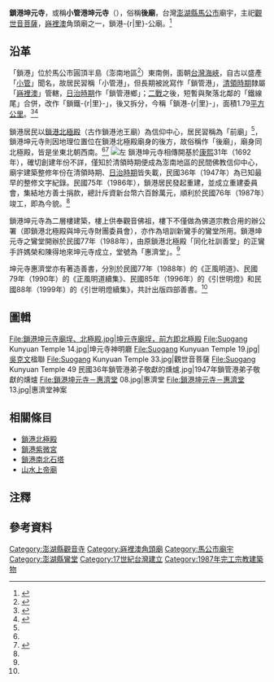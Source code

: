 {{東亞廟宇
|name=鎖港坤元寺<br/>Suogang Kunyuan Temple
|img=File:鎖港坤元寺 01.jpg
|image_width=300 px
|location={{TWN}} 880 澎湖縣馬公市鎖港-{r|里}-10鄰1251號
|god=[[觀世音菩薩|觀世音菩薩]]
|open_year= 不詳，相傳為{{QIN}} [[康熙|康熙]]31年（1692年）
|founder=不詳
|img_capt=廟埕
|type=角頭廟
|people=
|pinyin= Suǒ-gǎng Kūn-yuán-sì
|tl= Sió-kńg-káng Khun-goân-sī
|cere_date=[[農曆|農曆]]二月十九（觀世音菩薩聖誕）<br/>農曆六月十九（觀世音菩薩成道）<br/>農曆九月十九（觀世音菩薩出家）
}}

'''鎖港坤元寺'''，或稱'''小管港坤元寺'''（{{Lang-nan-tw|Sió-kńg-káng Khun-goân-sī}}），俗稱'''後廟'''，台灣[[澎湖縣|澎湖縣]][[馬公市|馬公市]]廟宇，主祀[[觀世音菩薩|觀世音菩薩]]，[[嵵裡澳|嵵裡澳]]角頭廟之一，鎖港-{r|里}-公廟。<ref name=":3">{{Cite web|title=〈坤元寺〉|url=https://penghu.info/OBA364A1B978937A01C7|author=|date=|format=|publisher=Penghu.Info｜澎湖知識服務平台|language=zh-tw|archiveurl=https://penghu.info/OBA364A1B978937A01C7|archivedate=2020-12-06}}</ref>

== 沿革 ==
「鎖港」位於馬公市圓頂半島（澎南地區<ref name=":02">{{Cite web|title=〈澎南〉|url=https://penghu.info/OB46CD07B241573DAE19|author=|date=|coauthors=|format=|publisher=Penghu.Info｜澎湖知識服務平台|language=zh-tw|archiveurl=https://penghu.info/OB46CD07B241573DAE19|archivedate=2020-12-06}}</ref>）東南側，面朝[[台灣海峽|台灣海峽]]，自古以盛產「[[小管|小管]]」聞名，故居民習稱「小管港」，但長期被訛寫作「鎖管港」，[[臺灣清治時期|清領時期]]隸屬「[[嵵裡澳|嵵裡澳]]」管轄，[[台灣日治時期|日治時期]]作「鎖管港鄉」；[[第二次世界大战|二戰]]之後，短暫與聚落北鄰的「鐵線尾」合併，改作「鎖鐵-{r|里}-」，後又拆分，今稱「鎖港-{r|里}-」，面積1.79[[平方公里|平方公里]]。<ref name=":0">{{Cite web|title=〈里鄰介紹－鎖港里〉|url=https://www.penghu.gov.tw/Tmakun/ch/home.jsp?id=98&act=view&dataserno=201706300051|accessdate=|author=|date=|format=|publisher=馬公市公所|language=zh-tw|archiveurl=https://www.penghu.gov.tw/Tmakun/ch/home.jsp?id=98&act=view&dataserno=201706300051|archivedate=2020-12-06}}</ref><ref>{{Cite web|title=〈鎖港里〉|url=https://penghu.info/OBB5F8947C8B8E65642A|accessdate=|author=|date=|format=|publisher=Penghu.Info｜澎湖知識服務平台|language=zh-tw|archiveurl=https://penghu.info/OBB5F8947C8B8E65642A|archivedate=2020-12-06}}</ref>

鎖港居民以[[鎖港北極殿|鎖港北極殿]]（古作鎖港池王廟）為信仰中心，居民習稱為「前廟」<ref name=":0" />，鎖港坤元寺則因地理位置位在鎖港北極殿廟身的後方，故俗稱作「後廟」，廟身同北極殿，皆是坐東北朝西南。<ref name=":3" /><ref>{{Cite web|title=〈北極殿〉|url=https://penghu.info/OB236EBCD2871E399035|accessdate=|author=|date=|format=|publisher=Penghu.Info｜澎湖知識服務平台|language=zh-tw|archiveurl=https://penghu.info/OB236EBCD2871E399035|archivedate=2020-12-06}}</ref>
[[File:鎖港坤元寺－惠濟堂_01.jpg|左]]
鎖港坤元寺相傳開基於[[康熙|康熙]]31年（1692年），確切創建年份不詳，僅知於清領時期便成為澎南地區的民間佛教信仰中心，廟宇建築整修年份在清領時期、[[台灣日治時期|日治時期]]皆失載，民國36年（1947年）為已知最早的整修文字紀錄。民國75年（1986年），鎖港居民發起重建，並成立重建委員會，集結地方善士捐款，總計斥資新台幣六百餘萬元，順利於民國76年（1987年）竣工，即為今貌。<ref name=":3" />{{Efn|引自〈鎖港里重建落成碑記〉}}

鎖港坤元寺為二層樓建築，樓上供奉觀音佛祖，樓下不僅做為佛道宗教合用的辦公署（即鎖港北極殿與坤元寺財團委員會），亦作為培訓新鸞手的鸞堂所用。鎖港坤元寺之鸞堂開辦於民國77年（1988年），由原鎖港北極殿「同化社訓善堂」的正鸞手許媽榮和陳得地來坤元寺成立，堂號為「惠濟堂」。<ref name=":3" />

坤元寺惠濟堂亦有著造善書，分別於民國77年（1988年）的《正風明道》、民國79年（1990年）的《正風明道續集》、民國85年（1996年）的《引世明燈》和民國88年（1999年）的《引世明燈續集》，共計出版四部善書。<ref name=":3" />

== 圖輯 ==
<gallery mode="packed">
File:鎖港坤元寺廟埕、北極殿.jpg|坤元寺廟埕，前方即北極殿
File:Suogang Kunyuan Temple 14.jpg|坤元寺神明廳
File:Suogang Kunyuan Temple 19.jpg|[[吳克文|吳克文]]楹聯
File:Suogang Kunyuan Temple 33.jpg|觀世音菩薩
File:Suogang Kunyuan Temple 49 民國36年鎖管港弟子敬獻的燻爐.jpg|1947年鎖管港弟子敬獻的燻爐
File:鎖港坤元寺－惠濟堂 08.jpg|惠濟堂
File:鎖港坤元寺－惠濟堂 13.jpg|惠濟堂神案
</gallery>

== 相關條目 ==
* [[鎖港北極殿|鎖港北極殿]]
* [[鎖港紫微宮|鎖港紫微宮]]
* [[鎖港南北石塔|鎖港南北石塔]]
* [[山水上帝廟|山水上帝廟]]

== 注釋 ==
{{Commons category|Suogang Kunyuan Temple|鎖港坤元寺}}
{{notelist|iger=}}{{Coord|23.523862|N|119.601575|E|display=title|format=dms}}

== 參考資料 ==
{{DEFAULTSORT:Suogang}}
{{Portal box|臺灣|澎湖|道教|border=no}}
<references/>
[[Category:澎湖縣觀音寺|Category:澎湖縣觀音寺]]
[[Category:嵵裡澳角頭廟|Category:嵵裡澳角頭廟]]
[[Category:馬公市廟宇|Category:馬公市廟宇]]
[[Category:澎湖縣鸞堂|Category:澎湖縣鸞堂]]
[[Category:17世紀台灣建立|Category:17世紀台灣建立]]
[[Category:1987年完工宗教建築物|Category:1987年完工宗教建築物]]
{{澎湖縣馬公市寺廟列表}}